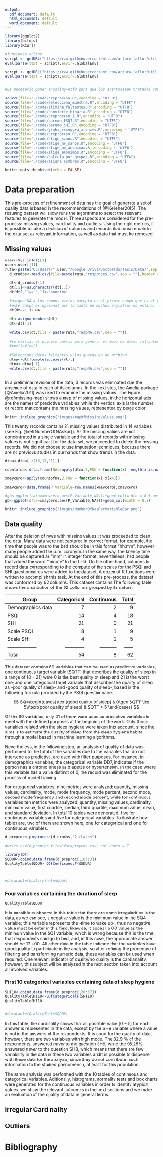 ```yaml
---
output:
  pdf_document: default
  html_document: default
  word_document: default
---
```


```r
library(ggplot2)
library(bitops)
library(RCurl)

#funciones online
script <- getURL("https://raw.githubusercontent.com/arturo-laflor/util-R-codes/master/QOfCategoricalF.R", ssl.verifypeer = FALSE)
eval(parse(text = script),envir=.GlobalEnv)

script <- getURL("https://raw.githubusercontent.com/arturo-laflor/util-R-codes/master/QOfContinuousF.R", ssl.verifypeer = FALSE)
eval(parse(text = script),envir=.GlobalEnv)


#Es necesario poner encoding=utf8 para que los acentossean tratados como acentos

source(file="./code/preproceso.R",encoding = "UTF8")
source(file="./code/selecciona_muestra.R",encoding = "UTF8")
source(file="./code/elimina_faltantes.R",encoding = "UTF8")
source(file="./code/convierte_binaria.R",encoding = "UTF8")
source(file="./code/preproceso_1.R",encoding = "UTF8")
source(file="./code/baremo_PSQI.R",encoding = "UTF8")
source(file="./code/baremo_SHI.R",encoding = "UTF8")
source(file="./code/graba_recupera_archivo.R",encoding = "UTF8")
source(file="./code/preproceso.R",encoding = "UTF8")
source(file="./code/elige_sanos.R",encoding = "UTF8")
source(file="./code/elige_no_sanos.R",encoding = "UTF8")
source(file="./code/elige_no_anonimos.R",encoding = "UTF8")
source(file="./code/elige_anonimos.R",encoding = "UTF8")
source(file="./code/calcula_por_grupos.R",encoding = "UTF8")
source(file="./code/asigna_nombres.R",encoding = "UTF8")

knitr::opts_chunk$set(echo = FALSE)
```

# Data preparation
This pre-process of refinenment of data has the goal of generate a set of quality data is based in the recommendations of [@Kelleher2015]. The resulting dataset will allow runs the algorithms to select the relevant features to generate the model. Three aspects are considered for the pre-process:  missing values, cardinality and outliers. Using the right metrics, it is possible to take a decision of columns and records that must remain in the data set as relevant information, as well as data that must be removed.


## Missing values
```r
user<-Sys.info()[7]
user<-user[[1]]
ruta<-paste("C:/Users/",user,"/Google Drive/Doctorado/Tesis/Data/",sep = "") 
  d_crudos<-read.csv(file=paste(ruta,"responses.csv",sep = ""),header = T,sep = ",")
  
  dt<-d_crudos[-1]
  dt[,1]<-as.character(dt[,1])
  dt[dt[,1]=='',1]<-'anonimo'
  
  #asigna NA a los campos vacios excepto en el primer campo que es el email.
  #este campo es opcional por lo tanto en muchos registros no estara.
  dt[dt=='']<-NA
  
  dt<-asigna_nombres(dt)
  dt<-dt[-1]
  
  write.csv(dt,file = paste(ruta,"respNA.csv",sep = ""))
  
  #se utiliza el paquete amelia para generar el mapa de datos faltantes
  #AmeliaView()
  
  #Selecciona datos faltantes y los guarda en un archivo
  dtna<-dt[!complete.cases(dt),]
  dtna<-dtna[-1]
  write.csv(dt,file = paste(ruta,"respNA.csv",sep = ""))
  
```

In a preliminar revision of the data, 3 records was eliminated due the absence of data in each of its columns. In the next step, the Amelia package [@Amelia2011] was used to examine the missing values. The Figure \@ref(missing-map) shows a map of missing values, in the horizontal axis are the names of predictive variables, while the vertical axis is the number of record that contains the missing values, represented by beige color. 

```r
knitr::include_graphics("images/mapOfMissingValues.png")

```

This twenty records contains 21 missing values distributed in 14 variables (see Fig. \@ref(NumberOfNAsBar)). As the missing values are not concentrated in a single variable and the total of records with missing values is not significant for the data set, we proceeded to delete the missing records. We did not choose to use imputation techniques, because there are no previous studies in our hands that show trends in the data.

```r
dtna<-dtna[-c(16,17,21),]

countofna<-data.frame(NAs=apply(dtna,2,FUN = function(x) length(x[is.na(x)])))

xmaycero<-apply(countofna,2,FUN = function(x) x[x>0])

xmaycero<-data.frame(P_Variable=row.names(xmaycero),xmaycero)

#gb<-ggplot(data=xmaycero,aes(P_Variable,NAs))+geom_col(width = 0.5,aes(fill=NAs))
gb<-ggplot(data=xmaycero,aes(P_Variable,NAs))+geom_col(width = 0.5)

```


```r
knitr::include_graphics("images/NumberOfNasPerVariableBar.png")

```

## Data quality

After the deletion of rows with missing values, it was proceeded to clean the data. Many data were not captured in correct format, for example, the time that people was to the bed should be in this format "hh:mm", however many people added the p.m. acronym. In the same way, the latency time should be captured as "mm" in integer format, nevertheless, had people that added the word "minute" to the field. On the other hand, columns to record data corresponding to the compute of the scales for the PSQI and SHI questionnaires were added to the dataset. A dozen of R functions were written to accomplish this task. At the end of this pre-process, the dataset was conformed by 62 columns. This dataset contains  The following table shows the distribution of the 62 collumns grouped by its nature.

<center>
| Group             | Categorical | Continuous | Total |
|-------------------|------------:|-----------:|------:|
| Demographics data |      7      |      2     |   9   |
| PSQI              |      14     |      4     |   18  |
| SHI               |      21     |      0     |   21  |
| Scale PSQI        |      8      |      1     |   9   |
| Scale SHI         |      4      |      1     |   5   |
|------------------ |------------ |----------- |------ |
| Total             |      54     |      8     |   62  |
</center>
This dataset contains 60 variables that can be used as predictive variables, one continuous target variable (SQTT) that describes the quality of sleep in a range of $[0-21]$ were $0$ is the best quality of sleep and $21$ is the worst one; and one categorical tarjet variable that describes the quality of sleep as -poor quality of sleep- and -good quality of sleep-, based in the following formula provided by the PSQI questionnaire.  

$$
SQ=\begin{cases}\text{good quality of sleep} & 0\geq SQTT \leq 5\\\text{poor quality of sleep} & SQTT > 5 \end{cases}
$$

Of the 60 variables, only 21 of them were used as predictive variables to meet with the defined purposes at the begining of the work. Only those variables related with the sleep hygiene were taken into account, since the aims is to estimate the quality of sleep from the sleep hygiene habits through a model based in machine learning algorithms.

Nevertheless, in the following step, an analysis of quality of data was performed to the total of the variables due to the variables that do not intervene as predictive, are used with filter purposes. For instance, in demographics variables, the categorical variable DD7, indicates if the person has a chronic illness as diabetes or hypertension. In the case where this variable has a value distinct of $0$, the record was eliminated for the process of model training.

For categorical variables, nine metrics were analyzed: quantity, missing values, cardinality, mode, mode frequency, mode percent, second mode, second mode frequency and second mode percent, while for continuous variables ten metrics were analyzed: quantity, missing values, cardinality, minimum value, first quartile, median, third quartile, maximum value, mean, and standard deviation. In total 10 tables were generated, five for continuous variables and five for categorical variables. To ilustrate how tables are, two of them are shown here, one for categorical and one for continuous variables.



```r
d_preproc<-preproceso(d_crudos,"2_clases")

#write.csv(d_preproc,file="datapreproc.csv",col.names = T)


```


```r
library(DT)
SQDUR<-cbind.data.frame(d_preproc[,10:13])
QualityTableSQDUR<-QOfContinuousF(SQDUR)



#datatable(QualityTableSQDUR)

```
\pagebreak

### Four variables containing the duration of sleep

```r
QualityTableSQDUR

```
It is possible to observe in this table that there are some irregularities in the data, as we can see, a negative value is the minimum value in the SQ4 variable; this variable represents the -time to wake up-, thus no negative value must be enter in this field, likewise, it appear a $0.0$ value as the minimun value in the SQ1 variable, which is wrong because this is the time that respondents said go to bed, and, in this case, the appropriate answer should be $12:00$. All other data in the table indicate that the variables have good quality to participate in the analysis, so after refining the procedure of filtering and transforming numeric data, these variables can be used when required. One relevant indicator of quality/no quality is the cardianality, however, this subject will be analyzed in the next section taken into account all involved variables.

### First 10 categorical variables containing data of sleep hygiene
```r

SHI10<-cbind.data.frame(d_preproc[,28:37])
QualityTableSHI10<-QOfCategoricalF(SHI10)
QualityTableSHI10


#datatable(QualityTableSQDUR)

```

In this table, the cardinality shows that all possible value $[0-5]$ for each answer is represented in the data, except by the SH9 variable where a value is not in the answers of the respondents. It is good for the quality of data, however, there are two variables with high mode. The 82.9 % of the respondents, answered *never* to the question SH9, while the 95.25% answered *never*  to the question SH8, which means that there are few variability in the data in these two variables andIt is possible to dispense with these data for the analysis, since they do not contribute much information to the studied phenomenon, at least for this population.

The same analysis was performed with the 10 tables of continuous and categorical variables. Aditionally, histograms, normality tests and box charts were generated for the continuous variables in order to identify atypical values.   we show the relevant outcomes in the next sections and we make an evaluation of the quality of data in general terms.


## Irregular Cardinality


## Outliers



# Bibliography